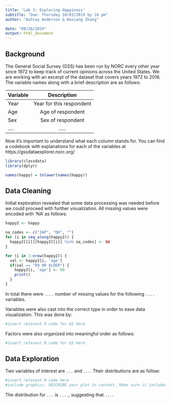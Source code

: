 ```yaml
---
title: 'Lab 3: Exploring Happiness'
subtitle: "Due: Thursday 10/03/2019 by 10 pm"
author: "Ashley Anderson & Hexiang Zhang"

date: "09/26/2019"
output: html_document
---
```



## Background

The General Social Survey (GSS) has been run by NORC every other year since 1972 to keep track of current opinions across the United States. We are working with an excerpt of the dataset that covers years 1972 to 2016. The variable names along with a brief description are as follows: 

| Variable      | Description   |    
| ------------- |:-------------:| 
| Year          | Year for this respondent | 
| Age           | Age of respondent | 
| Sex           | Sex of respondent     | 
|....           | .....      | 

Now it's important to understand what each column stands for. You can find a codebook with explanations for each of the variables at https://gssdataexplorer.norc.org/

```r
library(classdata)
library(dplyr)

names(happy) = tolower(names(happy))

```

## Data Cleaning 

Initial exploration revealed that some data processing was needed before we could proceed with further visualization. All missing values were encoded with 'NA' as follows:
```r
happy2 <- happy

na_codes <- c("IAP", "DK", "")
for (i in seq_along(happy2)) {
  happy2[[i]][happy2[[i]] %in% na_codes] <- NA
}

for (i in 1:nrow(happy2)) {
  val <- happy2[i, 'age']
  if(val == "89 OR OLDER") {
    happy2[i, 'age'] <- 89
    print()
  }
}


```

In total there were `....` number of missing values for the following `....` variables. 

Variables were also cast into the correct type in order to ease data visualization. This was done by:
```r
#insert relevant R code for Q2 here
```

Factors were also organized into meaningful order as follows: 
```r
#insert relevant R code for Q3 here
```


## Data Exploration 

Two variables of interest are `...` and `...`. Their distributions are as follow: 
```r
#insert relevant R code here
#include graphics. DESCRIBE your plot in context. Make sure it includes axis labels and appropriate title. 
```

The distribution for `...` is `....`, suggesting that `....` 




